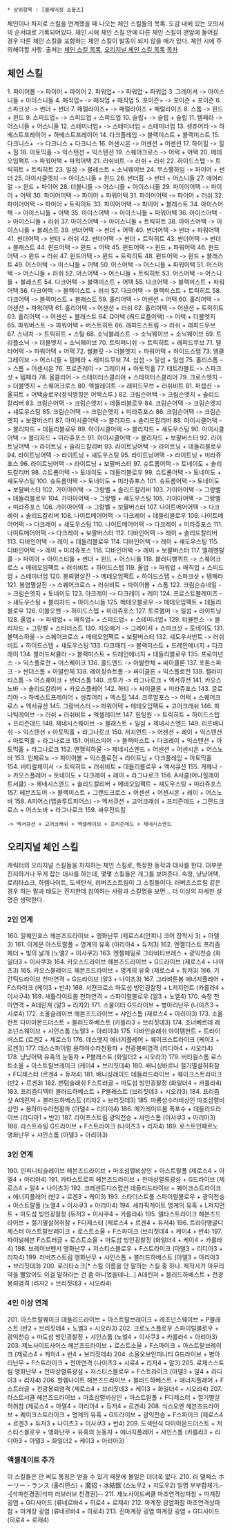  * 상위항목 : [블레이징 소울즈]

체인이나 차지로 스킬을 연계했을 때 나오는 체인 스킬들의 목록. 도감 내에 있는 오의서의 순서대로 기록되어있다. 체인 시에 체인 스킬 안에 다른 체인 스킬이 맨앞에 들어갈 경우 다른 체인 스킬을 포함하는 체인 스킬이 발동이 되지 않을 때가 있다. 체인 시에 주의해야할 사항. 출처는 [http://blog.naver.com/windsky0604/70152198310 체인 스킬 목록], [http://blog.naver.com/windsky0604/70159192008 오리지널 체인 스킬 목록]
[[목차]]
== 체인 스킬 == 
﻿1. 파이어볼
-> 파이어 + 파이어 
2. 파워업+ 
﻿-> 파워업 + 파워업 
3. 그레이셔 
-> 아이스니들 + 아이스니들 
4. 매직업+ 
-> 매직업 + 매직업
5. 포이즌+
-> 포이즌 + 포이즌 
6. 스파크샷 
-> 썬더 + 썬더 
7. 패럴라이즈+ 
-> 패럴라이즈 + 패럴라이즈 
8. 스톰 
-> 윈드 + 윈드 
9. 스피드업+ 
-> 스피드업 + 스피드업 
10. 슬립+ 
-> 슬립 + 슬립 
11. 템페라 
-> 어스니들 + 어스니들 
12. 스테미너업+ 
-> 스테미너업 + 스테미너업 
13. 생츄어리 
-> 하베스트프레이어 + 하베스트프레이어 
14. 다크플레임 
-> 블랙미스트 + 블랙미스트 
15. 다크니스+
﻿ -> 다크니스 + 다크니스 
16. 어센시온 
-> 어센션 + 어센션 
17. 하이힐 
-> 힐 + 힐 
18. 아토믹홀 
-> 익스텐션 + 익스텐션 
19. 스퀘어크로스 
-> 어택 + 어택 
20. 메테오임팩트 
-> 파워어택 + 파워어택 
21. 러쉬비트 
-> 러쉬 + 러쉬 
22. 하이드스텝
-> 트릭히트 + 트릭히트 
23. 일섬
-> 블레스트 + 소닉웨이브 
24. 무스펠하임
-> 파이어 + 썬더 
25. 아이시클엣지 
-> 아이스니들 + 윈드 
26. 썬더휩 
-> 썬더 + 어스니들 
27. 에어리얼
-> 윈드 + 파이어 
28. 더블니들 
-> 어스니들 + 아이스니들 
29. 파이어어택 
-> 파이어 + 어택﻿
30. 파이어어택
-> 파이어 + 파워어택
31. 파이어어택
-> 파이어 + 러쉬
32. 파이어어택
-> 파이어 + 트릭히트
33. 파이어어택
-> 파이어 + 블래스트
34. 아이스어택
-> 아이스니들 + 어택
35. 아이스어택
-> 아이스니들 + 파워어택
36. 아이스어택
-> 아이스니들 + 러쉬
37. 아이스어택
-> 아이스니들 + 트릭히트
38. 아이스어택
-> 아이스니들 + 블래스트
39. 썬더어택
-> 썬더 + 어택
40. 썬더어택
-> 썬더 + 파워어택
41. 썬더어택
-> 썬더 + 러쉬
42. 썬더어택
-> 썬더 + 트릭히트
43. 썬더어택
-> 썬더 + 블래스트
44. 윈드어택
-> 윈드 + 어택
45. 윈드어택
-> 윈드 + 파워어택
46. 윈드어택
-> 윈드 + 러쉬
47. 윈드어택
-> 윈드 + 트릭히트
48. 윈드어택
-> 윈드 + 블래스트
49. 어스어택
-> 어스니들 + 어택
50. 어스어택
-> 어스니들 + 파워어택
51. 어스어택
-> 어스니들 + 러쉬
52. 어스어택
-> 어스니들 + 트릭히트
53. 어스어택
-> 어스니들 + 블래스트
54. 다크어택
-> 블랙미스트 + 어택
55. 다크어택
-> 블랙미스트 + 파워어택
56. 다크어택
-> 블랙미스트 + 러쉬
57. 다크어택
-> 블랙미스트 + 트릭히트
58. 다크어택
-> 블랙미스트 + 블래스트
59. 홀리어택
-> 어센션 + 어택
60. 홀리어택
-> 어센션 + 파워어택
61. 홀리어택 
-> 어센션 + 러쉬
62. 홀리어택
-> 어센션 + 트릭히트
63. 홀리어택
-> 어센션 + 블래스트
64. Q어택 (쿼드로플어택)
-> 어택 + 더블엣지
65. 파워버스트
-> 파워어택 + 버스트히트
66. 래피드스트림
-> 러쉬 + 래피드무브
67. 스내치
-> 트릭히트 + 스틸
68. 소닉블래스트
-> 소닉웨이브 + 소닉웨이브
69. 트리플소닉
-> 더블엣지 + 소닉웨이브
70. 트릭퍼니쉬
-> 트릭히트 + 래피드무브
71. 델타어택
-> 파워어택 + 어택
72. 쉘블릿
-> 더블엣지 + 파워어택 + 하이드스텝
73. 앵클그레이브
-> 어스니들 + 템페라 + 래피드무브
74. 십섬 
-> 일섬 + 일섬
75. 홀리스톰
-> 스톰 + 어센시온
76. 프로즌레이
-> 그레이셔 + 아토믹홀
77. 테트라볼트
-> 스파크샷 + 템페라
78. 올클리어
-> 스테이터스클리어 + 스테이터스클리어
79. 크로스엣지
-> 더블엣지 + 스퀘어크로스
80. 엑셀레이트
-> 래피드무브 + 러쉬비트
81. 퍼셉션
-> 올히트 + 어택슬로우(정식명칭은 어택스루.)
82. 크림슨어택
-> 크림슨엣지 + 솔리드칼리버
83. 크림슨어택
-> 크림슨엣지 + 데들리블로우
84. 크림슨어택
-> 크림슨엣지 + 섀도우스팅
85. 크림슨어택
-> 크림슨엣지 + 미라쥬포스
86. 크림슨어택
-> 크림슨엣지 + 보팔버스터
87. 아이시클어택
-> 블리자드 + 솔리드칼리버
88. 아이시클어택
-> 블리자드 + 데들리블로우
89. 아이시클어택
-> 블리자드 + 섀도우스팅
90. 아이시클어택
-> 블리자드 + 미라쥬포스
91. 아이시클어택
-> 블리자드 + 보팔버스터
92. 라이트닝어택
-> 라이트닝 + 솔리드칼리버
93. 라이트닝어택
-> 라이트닝 + 데들리블로우
94. 라이트닝어택
-> 라이트닝 + 섀도우스팅
95. 라이트닝어택
-> 라이트닝 + 미라쥬포스
96. 라이트닝어택
-> 라이트닝 + 보팔버스터
97. 슈트롬어택
-> 토네이도 + 솔리드칼리버
98. 슈트롬어택
-> 토네이도 + 데들리블로우
99. 슈트롬어택
-> 토네이도 + 섀도우스팅
100. 슈트롬어택
-> 토네이도 + 미라쥬포스
101. 슈트롬어택
-> 토네이도 + 보팔버스터
102. 가이아어택
-> 그랑벨 + 솔리드칼리버
103. 가이아어택
-> 그랑벨 + 데들리블로우
104. 가이아어택
-> 그랑벨 + 섀도우스팅
105. 가이아어택
-> 그랑벨 + 미라쥬포스
106. 가이아어택
-> 그랑벨 + 보팔버스터
107. 나이트메어어택
-> 다크레이 + 솔리드칼리버
108. 나이트메어어택
-> 다크레이 + 데들리블로우
109. 나이트메어어택
-> 다크레이 + 섀도우스팅
110. 나이트메어어택
-> 다크레이 + 미라쥬포스
111. 나이트메어어택
-> 다크레이 + 보팔버스터
112. 디바인어택
-> 레이 + 솔리드칼리버
113. 디바인어택
-> 레이 + 데들리블로우
114. 디바인어택
-> 레이 + 섀도우스팅
115. 디바인어택
-> 레이 + 미라쥬포스
116. 디바인어택
-> 레이 + 보팔버스터
117. 엘레멘탈콜
-> 파이어 + 아이스티들 + 썬더 + 윈드 + 어스니들
118. 블러디뱅퀴트
-> 스퀘어크로스 + 메테오임팩트 + 러쉬비트 + 하이드스텝
119. 올업
-> 파워업 + 매직업 + 스피드업 + 스테미너업
120. 봉뢰멸살진
-> 메테오임팩트 + 하이드스텝 + 스파크샷 + 템페라
121. 봉염멸살진
-> 스퀘어크로스 + 러쉬비트 + 파이어볼 + 스톰
122. 크림슨슈네일
-> 크림슨엣지 + 토네이도
123. 아크레이
-> 다크레이 + 레이
124. 프로스트블레이즈
-> 섀도우스팅 + 블리자드 + 아이스니들
125. 메테오블로우
-> 메테오임팩트 + 데들리블로우
126. 이블오멘
-> 하이드스텝 + 미라쥬포스
127. 토르햄머
-> 일섬 + 라이트닝
128. 올업+
-> 파워업+ + 매직업+ + 스피드업+ + 스테미너업+
129. 터뷸런스
-> 블리자드 + 그랑벨 + 스타더스트
130. 지오예거
-> 그레이셔 + 스파크샷 + 토네이도
131. 볼텍스하울
-> 스퀘어크로스 + 메테오임팩트 + 보팔버스터
132. 섀도우서번트
-> 러쉬비트 + 하이드스탭 + 섀도우스팅
133. 다크매터
-> 블랙미스트 + 드레인에너지 + 다크레이
134. 블러드써큘러 
-> 블랙미스트 + 드레인에너지 + 데들리블로우
135. 프로미넌스
-> 익스플로전 + 어스퀘이크
136. 콜드엔드
-> 아발란체 + 싸이클론
137. 포톤스파크
-> 썬더스톰 + 아발란체
138. 레이징슈트롬
-> 싸이클론 + 익스플로전
139. 캘러미티스톰
-> 어스퀘이크 + 썬더스톰
140. 크투가
-> 라그나로크 + 엑서큐션
141. 카오스노바
-> 솔리드칼리버 + 카오스플레어
142. 하티
-> 싸이클론 + 미라쥬포스
143. 글로리아
-> 하베스트프레이어 + 생츄어리 + 엑스힐
144. 크루얼포스
-> 어택 + 스퀘어크로스 + 엑서큐션
145. 그랑버스터
-> 파워어택 + 메테오임팩트 + 고어크래쉬
146. 파나틱레이브
-> 러쉬 + 러쉬비트 + 엑셀레이브
147. 헌팅원
-> 트릭히트 + 하이드스텝 + 프리즌데드
148. 제네시스웨이브
-> 블래스트 + 일섬 + 제네시스엔드
149. 리프배니쉬
-> 익스텐션 + 아토믹홀 + 라그나로크
150. 저지먼트
-> 어센션 + 레이 + 익스텐션 + 아토믹홀 + 라그나로크
151. 어비스피어 
-> 블랙미스트 + 다크레이 + 익스텐션 + 아토믹홀 + 라그나로크
152. 엔젤릭하울
-> 제네시스엔드 + 어센션 + 어센시온 + 어스노바
153. 인페르노
-> 파이어볼 + 익스플로전 + 라이트닝 + 다크플레임 + 아토믹홀
154. 버티컬체이서
-> 트릭히트 + 러쉬비트 + 데들리블로우 + 엑서큐션
155. 게헤나
-> 카오스플레어 + 토네이도 + 다크레이 + 레이 + 라그나로크
156. A서클(어나힐레이트서클)
-> 제네시스엔드 + 솔리드칼리버 + 메테오임팩트 + 섀도우스팅 + 미라쥬포스
157. 헤븐즈도어
-> 블랙미스트 + 그랜드크로스 + 어센션 + 어센시온 + 레이 + 어스노바
158. A피어스(앱솔루트피어스)
-> 엑서큐션 + 고어크래쉬 + 프리즌데드 + 그랜드크로스 + 어스노바 + 라그나로크
159. 싸우전드킬
 -> 엑서큐션 + 고어크래쉬 + 엑셀레이브 + 프리즌데드 + 제네시스엔드
== 오리지널 체인 스킬 ==
캐릭터의 오리지널 스킬들을 차지하는 체인 스킬로, 특정한 동작과 대사를 한다. 대부분 진지하거나 무게 잡는 대사를 하는데, 몇몇 스킬들은 개그를 보여준다. 숙청, 냥냥어택, 로리타쇼크, 하렘나이트, 도색탄식, 러버즈스트림이 그 스킬들이다. 러버즈스트림 같은 경우 하는 말과 태도는 진지한데 참여하는 사람과 스킬명을 보면... 더 이상의 자세한 설명은 생략한다.
=== 2인 연계 ===
160. 알퀘인포스
헤븐즈드라이브 + 앵화난무 (제로스4(안피니 코어 장착시 3) + 아델3)
161. 이계문
아스트랄폴 + 명계의 유혹 (아리아4 + 듀저3)
162. 엔젤더스트
프리즘페더 + 빛의 날개 (노엘2 + 이사쿠2)
163. 엔젤헤일로
그라비티브레스 + 광익천승 (화일더3 + 이사쿠3)
164. 카오스드라이브
헤븐즈드라이브 + G드라이브 (제로스4 + 나이츠3)
165. 카오스블레이드
헤븐즈드라이브 + 명계의 유혹 (제로스4 + 듀저3)
166. 기간틱드라이브
천마연격 + G드라이브 (알3 + 나이츠3)
167. 그라비톤봄
에너지플레어 + F스파이크 (케이3 + 반4)
168. 서젼크로스
마도섬 빙인굉찰정 + L저지먼트 (카를라4 + 이사쿠4)
169. 새틀라이트봄
천마연격 + 스파이럴블로우 (알3 + 노엘4)
170. 숙청
천마연격 + A데린져 (알3 + 리자2)
171. 소울이터
G드라이브 + 병아리난무 (나이츠3 + 시로4)
172. 소울슬레이브
헤븐즈드라이브 + 샤인스톰 (제로스4 + 아리아3)
173. 소울헌트
다이아몬드더스트 + 블러드하베스트 (카를라3 + 브리짓데3)
174. 조너베르데
레조넌스웨이브 + 샤인스톰 (노엘3 + 아리아3)
175. 디바인슬래쉬
아이템헌트 + 트라이버스트 (르겐2 + 제로스1)
176. 데스엣지
에너지플레어 + 퀘이크스트라이크 (케이3 + 르겐3)
177. 데스스파이럴
용하아수라천황파 + 천광봉뢰염격 (리디아4 + 시오라4)
178. 냥냥어택
유혹의 눈동자 + P블래스트 (화일더2 + 시오라3)
179. 버티컬스톰
로스트소울 + 아스트랄브레이크 (케이4 + 브리짓데4)
180. 배니싱바르나
절기멸설허취참 + F디제스터 (르겐4 + 듀저4)
181. 배니싱레이드
데들리드라이브 + 퀘이크스트라이크 (반2 + 르겐3)
182. 팬텀슬래쉬
F스트러글 + 마도섬 빙인굉찰정 (화일더4 + 카를라4)
183. 프리즘디텍터
블러드하베스트 + P블래스트 (브리짓데3 + 시오라3)
184. 프리즘샷
A데린져 + 블러드하베스트 (리자2 + 브리짓데3)
185. 마룡섬수라비상인
마조섬렬비상인 + 용하아수라천황파 (아델4 + 리디아4)
186. 메가레이드봄
폭포수 + 데들리드라이브 (리디아1 + 반2)
187. 라이프스트림
광익천승 + 샤인스톰 (이사쿠3 + 아리아3)
188. 라스트슈팅
G드라이브 + F스트라이크 (나이츠3 + 리자4)
189. 로스트인페르노
앵화난무 + 샤인스톰 (아델3 + 아리아3)
=== 3인 연계 ===
190. 인피니티슬레이브
헤븐즈드라이브 + 마조섬렬비상인 + 아스트랄폴 (제로스4 + 아델4 + 아리아4)
191. 카타스트로피
헤븐즈드라이브 + 천마상렬류광섬 + G드라이브 (제로스4 + 알4 + 나이츠3)
192. 크레센트디스럽션
데들리드라이브 + 퀘이크스트라이크 + 에너지플레어 (반2 + 르겐3 + 케이3)
193. 스타더스트폴
스파이럴블로우 + 광익천승 + 아스트랄폴 (노엘4 + 이사쿠3 + 아리아4)
194. 세라픽게이트
명계의 유혹 + L저지먼트 + 마도섬 빙인굉찰정 (듀저3 + 이사쿠4 + 카를라4)
195. 델타스트라이크
헤븐즈드라이브 + 절기멸살허취참 + F디제스터 (제로스4 + 르겐4 + 듀저4)
196. 트라이앵글디제스터
아스트랄브레이크 + 로스트소울 + F스파이크 (브리짓데4 + 케이4 + 반4)
197. 파이널헤븐
F스트러글 + 로스트소울 + 마도섬 빙인굉찰정 (화일더4 + 케이4 + 카를라4)
198. 브레이브펜서
앵화난무 + 저스티스블로우 + F스트라이크 (아델3 + 리디아3 + 리자4)
199. 러버즈스트림
앵화난무 + 샤인스톰 + 블러드하베스트 (아델3 + 아리아3 + 브리짓데3)
200. 로리타쇼크[* 스킬 이름을 안 말하는 스킬 중 하나. 제작사가 아무리 약을 빨았어도 이걸 말하라는 건 좀 아니었을테니...]
A데린저 + 블러드하베스트 + 천광봉뢰염격 (리자2 + 브리짓데3 + 시오라4)
=== 4인 이상 연계 === 
201. 아스트랄퀘이크
데들리드라이브 + 아스트랄브레이크 + 레조넌스웨이브 + P블래스트 (반2 + 브리짓데4 + 노엘3 + 시오라3)
202. 크로노스플로우
스파이럴블로우 + 광익천승 + 마도섬 빙인굉찰정 + 샤인스톰 (노엘4 + 이사쿠3 + 카를라4 + 아리아3)
203. 제노사이드사이스
헤븐즈드라이브 + 로스트소울 + F스파이크 + 아스트랄브레이크 (제로스4 + 케이4 + 반4 + 브리짓데4)
204. 소울오브인피니티
G드라이브 + 병아리난무 + F스트라이크 + 천마연격 (나이츠3 + 시로4 + 리자4 + 알3)
205. 로제스스트림
앵화난무 + 천마상렬류광섬 + 저스티스블로우 + F스트라이크 (아델3 + 알4 + 리디아3 + 리자4)
206. 할렘나이트
헤븐즈드라이브 + 블러드하베스트 + 에너지플레어 + F스트러글 + 천광봉뢰염격
(제로스4 + 브리짓데3 + 케이3 + 화일더4 + 시오라4)
207. 라스트서클
헤븐즈드라이브 + 마조섬렬비상인 + 아스트랄폴 + F디제스터 + 절기멸살허취참
(제로스4 + 아델4 + 아리아4 + 듀저4 + 르겐4)
208. 식스오멘
헤븐즈드라이브 + 퀘이크스트라이크 + 명계의 유혹 + G드라이브 + 광익천승 + F스파이크
(제로스4 + 르겐3 + 듀저3 + 나이츠3 + 이사쿠3 + 반4)
209. 도색탄식
다이아몬드더스트 + 저스티스블로우 + 앵화난무 + 유혹의 눈동자 + 에너지플레어 + 샤인스톰
(카를라3 + 리디아3 + 아델3 + 화일더2 + 케이3 + 아리아3)
=== 액셀레이트 추가 ===
이 스킬들은 안 써도 통칭은 얻을 수 있기 때문에 볼일은 더더욱 없다.
210. 라 델페스 
ホーリー・ランス (홀리랜스) + 魔招・冰結獣 (스노우2 + 쟈도우2)
일명 부부합체기.--[석파천경권|석파 러브러브 천경권]--
211. 제노사이드써클
마조연격상파참 + 마계장 굉염 + G디사이드 (류네르바4 + 히로4 + 로제4)
212. 마계장 굉염파참
마조연격상파참 + 마계장 굉염 (류네르바4 + 히로4)
213. 진마계장 굉염
마계장 굉염 + G디사이드 (히로4 + 로제4)

